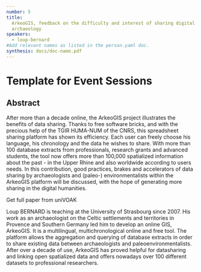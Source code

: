 ```yaml
---
number: 5
title:
  ArkeoGIS, feedback on the difficulty and interest of sharing digital data from
  archaeology
speakers:
  - loup-bernard
#Add relevant names as listed in the person.yaml doc.
synthesis: docs/doc-name.pdf
---
```


# Template for Event Sessions

## Abstract

After more than a decade online, the ArkeoGIS project illustrates the benefits
of data sharing. Thanks to free software bricks, and with the precious help of
the TGIR HUMA-NUM of the CNRS, this spreadsheet sharing platform has shown its
efficiency. Each user can freely choose his language, his chronology and the
data he wishes to share. With more than 100 database extracts from
professionals, research grants and advanced students, the tool now offers more
than 100,000 spatialized information about the past - in the Upper Rhine and
also worldwide according to users needs. In this contribution, good practices,
brakes and accelerators of data sharing by archaeologists and (paleo-)
environmentalists within the ArkeoGIS platform will be discussed, with the hope
of generating more sharing in the digital humanities.

<Link link="https://univoak.eu/islandora/object/islandora:93356">
  Get full paper from uniVOAK
</Link>

<Speakers>
<Speaker speaker="loup-bernard">

Loup BERNARD is teaching at the University of Strasbourg since 2007. His work as
an archaeologist on the Celtic settlements and territories in Provence and
Southern Germany led him to develop an online GIS, ArkeoGIS. It is a
multilingual, multichronological online and free tool. The platform allows the
aggregation and querying of database extracts in order to share existing data
between archaeologists and paleoenvironmentalists. After over a decade of use,
ArkeoGIS has proved helpful for datasharing and linking open spatialized data
and offers nowadays over 100 different datasets to professional researchers.

</Speaker>

</Speakers>
